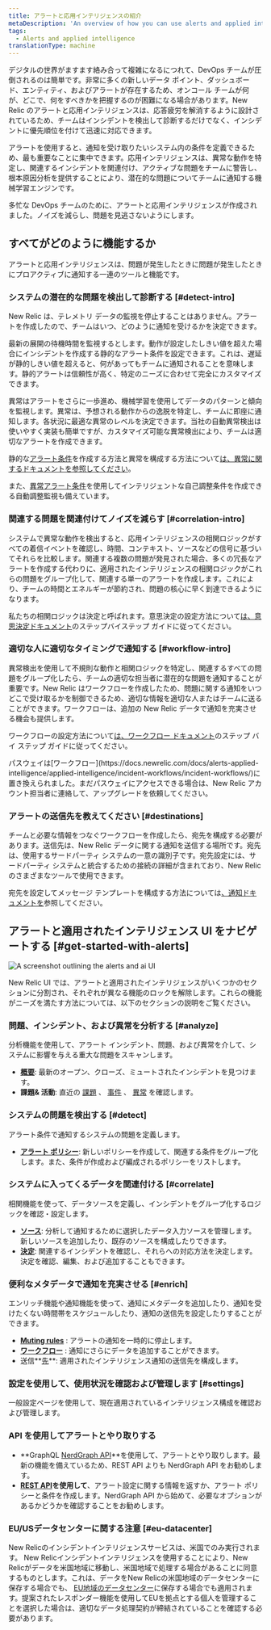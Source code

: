 ```yaml
---
title: アラートと応用インテリジェンスの紹介
metaDescription: 'An overview of how you can use alerts and applied intelligence to monitor your systems and be notified when things go wrong, and when they''re starting to go wrong.'
tags:
  - Alerts and applied intelligence
translationType: machine
---
```



デジタルの世界がますます絡み合って複雑になるにつれて、DevOps チームが圧倒されるのは簡単です。非常に多くの新しいデータ ポイント、ダッシュボード、エンティティ、およびアラートが存在するため、オンコール チームが何が、どこで、何をすべきかを把握するのが困難になる場合があります。New Relic のアラートと応用インテリジェンスは、応答疲労を解消するように設計されているため、チームはインシデントを検出して診断するだけでなく、インシデントに優先順位を付けて迅速に対応できます。

アラートを使用すると、通知を受け取りたいシステム内の条件を定義できるため、最も重要なことに集中できます。応用インテリジェンスは、異常な動作を特定し、関連するインシデントを関連付け、アクティブな問題をチームに警告し、根本原因分析を提供することにより、潜在的な問題についてチームに通知する機械学習エンジンです。

多忙な DevOps チームのために、アラートと応用インテリジェンスが作成されました。ノイズを減らし、問題を見逃さないようにします。

## すべてがどのように機能するか

アラートと応用インテリジェンスは、問題が発生したときに問題が発生したときにプロアクティブに通知する一連のツールと機能です。

### システムの潜在的な問題を検出して診断する [#detect-intro]

New Relic は、テレメトリ データの監視を停止することはありません。アラートを作成したので、チームはいつ、どのように通知を受けるかを決定できます。

最新の展開の待機時間を監視するとします。動作が設定したしきい値を超えた場合にインシデントを作成する静的なアラート条件を設定できます。これは、遅延が静的しきい値を超えると、何があってもチームに通知されることを意味します。静的アラートは信頼性が高く、特定のニーズに合わせて完全にカスタマイズできます。

異常はアラートをさらに一歩進め、機械学習を使用してデータのパターンと傾向を監視します。異常は、予想される動作からの逸脱を特定し、チームに即座に通知します。各状況に最適な異常のレベルを決定できます。当社の自動異常検出は使いやすく実装も簡単ですが、カスタマイズ可能な異常検出により、チームは適切なアラートを作成できます。

静的な[アラート条件](/docs/alerts-applied-intelligence/new-relic-alerts/alert-conditions/create-alert-conditions/)を作成する方法と異常を構成する方法について[は、異常に関するドキュメントを参照してください](/docs/alerts-applied-intelligence/applied-intelligence/anomaly-detection/anomaly-detection-applied-intelligence)。

また、[異常アラート条件](/docs/alerts/new-relic-alerts/defining-conditions/create-anomaly-alert-conditions)を使用してインテリジェントな自己調整条件を作成できる自動調整監視も備えています。

### 関連する問題を関連付けてノイズを減らす [#correlation-intro]

システムで異常な動作を検出すると、応用インテリジェンスの相関ロジックがすべての着信イベントを確認し、時間、コンテキスト、ソースなどの信号に基づいてそれらを比較します。関連する複数の問題が発見された場合、多くの冗長なアラートを作成する代わりに、適用されたインテリジェンスの相関ロジックがこれらの問題をグループ化して、関連する単一のアラートを作成します。これにより、チームの時間とエネルギーが節約され、問題の核心に早く到達できるようになります。

私たちの相関ロジックは決定と呼ばれます。意思決定の設定方法について[は、意思決定ドキュメント](/docs/alerts-applied-intelligence/applied-intelligence/incident-intelligence/change-applied-intelligence-correlation-logic-decisions/)のステップバイステップ ガイドに従ってください。

### 適切な人に適切なタイミングで通知する [#workflow-intro]

異常検出を使用して不規則な動作と相関ロジックを特定し、関連するすべての問題をグループ化したら、チームの適切な担当者に潜在的な問題を通知することが重要です。New Relic はワークフローを作成したため、問題に関する通知をいつどこで受け取るかを制御できるため、適切な情報を適切な人またはチームに送ることができます。ワークフローは、追加の New Relic データで通知を充実させる機会も提供します。

ワークフローの設定方法について[は、ワークフロー ドキュメント](/docs/alerts-applied-intelligence/applied-intelligence/incident-workflows/incident-workflows)のステップ バイ ステップ ガイドに従ってください。

<Callout variant="important">
  パスウェイは[ワークフロー](https://docs.newrelic.com/docs/alerts-applied-intelligence/applied-intelligence/incident-workflows/incident-workflows/)に置き換えられました。まだパスウェイにアクセスできる場合は、New Relic アカウント担当者に連絡して、アップグレードを依頼してください。
</Callout>

### アラートの送信先を教えてください [#destinations]

チームと必要な情報をつなぐワークフローを作成したら、宛先を構成する必要があります。送信先は、New Relic データに関する通知を送信する場所です。宛先は、使用するサードパーティ システムの一意の識別子です。宛先設定には、サードパーティ システムと統合するための接続の詳細が含まれており、New Relic のさまざまなツールで使用できます。

宛先を設定してメッセージ テンプレートを構成する方法については[、通知ドキュメントを](https://docs.newrelic.com/docs/alerts-applied-intelligence/notifications/destinations/)参照してください。

## アラートと適用されたインテリジェンス UI をナビゲートする [#get-started-with-alerts]

<img
  title="Alerts and AI homepage"
  alt="A screenshot outlining the alerts and ai UI"
  src={alertsAlertsandAiOverviewPage}
/>

New Relic UI では、アラートと適用されたインテリジェンスがいくつかのセクションに分割され、それぞれが異なる機能のロックを解除します。これらの機能がニーズを満たす方法については、以下のセクションの説明をご覧ください。

### 問題、インシデント、および異常を分析する [#analyze]

分析機能を使用して、アラート インシデント、問題、および異常を介して、システムに影響を与える重大な問題をスキャンします。

* **[概要](/docs/alerts-applied-intelligence/new-relic-alerts/get-started/alerts-ai-overview-page)**: 最新のオープン、クローズ、ミュートされたインシデントを見つけます。
* **課題& 活動**: 直近の [課題](/docs/alerts-applied-intelligence/new-relic-alerts/get-started/alerts-ai-overview-page/#issues) 、 [事件](/docs/alerts-applied-intelligence/new-relic-alerts/get-started/alerts-ai-overview-page/#incidents) 、 [異常](/docs/alerts-applied-intelligence/new-relic-alerts/get-started/alerts-ai-overview-page/#anomalies) を確認します。

### システムの問題を検出する [#detect]

アラート条件で通知するシステムの問題を定義します。

* **[アラート ポリシー](/docs/alerts-applied-intelligence/new-relic-alerts/alert-policies/create-edit-or-find-alert-policy/)**: 新しいポリシーを作成して、関連する条件をグループ化します。また、条件が作成および編成されるポリシーをリストします。

### システムに入ってくるデータを関連付ける [#correlate]

相関機能を使って、データソースを定義し、インシデントをグループ化するロジックを確認・設定します。

* **[ソース](/docs/alerts-applied-intelligence/applied-intelligence/incident-intelligence/change-applied-intelligence-correlation-logic-decisions#configure-sources)**: 分析して通知するために選択したデータ入力ソースを管理します。新しいソースを追加したり、既存のソースを構成したりできます。
* **[決定](/docs/alerts-applied-intelligence/applied-intelligence/incident-intelligence/change-applied-intelligence-correlation-logic-decisions)**: 関連するインシデントを確認し、それらへの対応方法を決定します。決定を確認、編集、および追加することもできます。

### 便利なメタデータで通知を充実させる [#enrich]

エンリッチ機能や通知機能を使って、通知にメタデータを追加したり、通知を受けたくない時間帯をスケジュールしたり、通知の送信先を設定したりすることができます。

* **[Muting rules](/docs/alerts-applied-intelligence/new-relic-alerts/alert-notifications/muting-rules-suppress-notifications/)** : アラートの通知を一時的に停止します。
* **[ワークフロー](/docs/alerts-applied-intelligence/applied-intelligence/incident-workflows/incident-workflows/)** : 通知にさらにデータを追加することができます。
* 送信**[先](/docs/alerts-applied-intelligence/notifications/destinations)**: 適用されたインテリジェンス通知の送信先を構成します。

### 設定を使用して、使用状況を確認および管理します [#settings]

一般設定ページを使用して、現在適用されているインテリジェンス構成を確認および管理します。

### API を使用してアラートとやり取りする

* **GraphQL [NerdGraph API](/docs/alerts/alerts-nerdgraph/nerdgraph-examples/nerdgraph-api-examples)**を使用して、アラートとやり取りします。最新の機能を備えているため、REST API よりも NerdGraph API をお勧めします。
* **[REST API](/docs/alerts/rest-api-alerts/new-relic-alerts-rest-api/rest-api-calls-new-relic-alerts)を使用して**、アラート設定に関する情報を返すか、アラート ポリシーと条件を作成します。NerdGraph API から始めて、必要なオプションがあるかどうかを確認することをお勧めします。

### EU/USデータセンターに関する注意 [#eu-datacenter]

New Relicのインシデントインテリジェンスサービスは、米国でのみ実行されます。 New Relicインシデントインテリジェンスを使用することにより、New Relicがデータを米国地域に移動し、米国地域で処理する場合があることに同意するものとします。これは、データをNew Relicの米国地域のデータセンターに保存する場合でも、 [EU地域のデータセンター](/docs/using-new-relic/welcome-new-relic/get-started/introduction-eu-region-data-center)に保存する場合でも適用されます。提案されたレスポンダー機能を使用してEUを拠点とする個人を管理することを選択した場合は、適切なデータ処理契約が締結されていることを確認する必要があります。